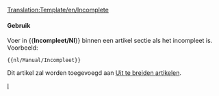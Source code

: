 <noinclude>[[Translation:Template/en/Incomplete]]</noinclude><noinclude></noinclude>{{en/Ambox| type  = content
| image = en/UnderConstructionOrange.png
| text  = <strong>Incompleet</strong><br>A.u.b. let op dat de informatie op deze pagina nog niet compleet is, omdat het nog in bewerking is.
}}<includeonly>{{{1|[[Category:nl/Uit te breiden artikelen]]}}}</includeonly><noinclude>

====Gebruik====
Voer in <nowiki>{{</nowiki>'''Incompleet/Nl'''<nowiki>}}</nowiki> binnen een artikel sectie als het incompleet is. Voorbeeld:
<pre>{{nl/Manual/Incompleet}}</pre>
Dit artikel zal worden toegevoegd aan [[:Category:nl/Uit te breiden artikelen|Uit te breiden artikelen]].

[[Category:nl/Manual/Base Set/Berichtenbox|I]]</noinclude>